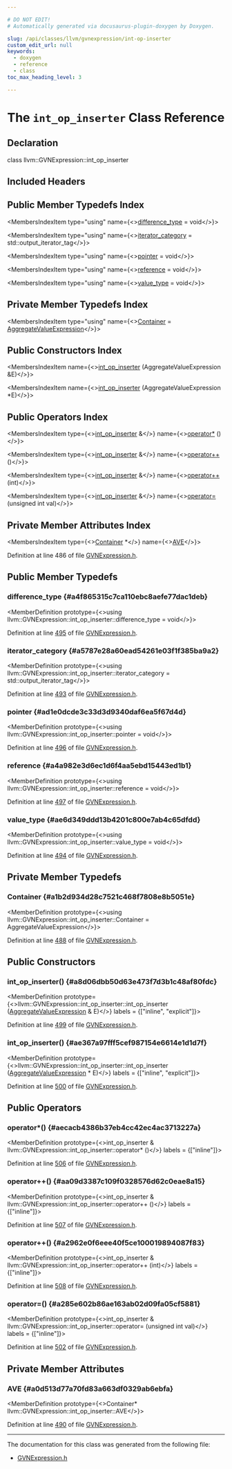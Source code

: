 ```yaml
---

# DO NOT EDIT!
# Automatically generated via docusaurus-plugin-doxygen by Doxygen.

slug: /api/classes/llvm/gvnexpression/int-op-inserter
custom_edit_url: null
keywords:
  - doxygen
  - reference
  - class
toc_max_heading_level: 3

---
```





# The `int_op_inserter` Class Reference

<DoxygenPage pluginConfig={pluginConfig}>



## Declaration

<CodeBlock>class llvm::GVNExpression::int_op_inserter</CodeBlock>

## Included Headers

<IncludesList>
<IncludesListItem
  filePath="llvm/Transforms/Scalar/GVNExpression.h"
  permalink="/docs/api/files/include/include/llvm/include/llvm/transforms/include/llvm/transforms/scalar/gvnexpression-h"
  isLocal="true" />
</IncludesList>

## Public Member Typedefs Index

<MembersIndex>

<MembersIndexItem
  type="using"
  name={<><a href="#a4f865315c7ca110ebc8aefe77dac1deb">difference&#95;type</a> = void</>}>
</MembersIndexItem>

<MembersIndexItem
  type="using"
  name={<><a href="#a5787e28a60ead54261e03f1f385ba9a2">iterator&#95;category</a> = std::output&#95;iterator&#95;tag</>}>
</MembersIndexItem>

<MembersIndexItem
  type="using"
  name={<><a href="#ad1e0dcde3c33d3d9340daf6ea5f67d4d">pointer</a> = void</>}>
</MembersIndexItem>

<MembersIndexItem
  type="using"
  name={<><a href="#a4a982e3d6ec1d6f4aa5ebd15443ed1b1">reference</a> = void</>}>
</MembersIndexItem>

<MembersIndexItem
  type="using"
  name={<><a href="#ae6d349ddd13b4201c800e7ab4c65dfdd">value&#95;type</a> = void</>}>
</MembersIndexItem>

</MembersIndex>

## Private Member Typedefs Index

<MembersIndex>

<MembersIndexItem
  type="using"
  name={<><a href="#a1b2d934d28c7521c468f7808e8b5051e">Container</a> = <a href="/docs/api/classes/llvm/gvnexpression/aggregatevalueexpression">AggregateValueExpression</a></>}>
</MembersIndexItem>

</MembersIndex>

## Public Constructors Index

<MembersIndex>

<MembersIndexItem
  name={<><a href="#a8d06dbb50d63e473f7d3b1c48af80fdc">int&#95;op&#95;inserter</a> (AggregateValueExpression &amp;E)</>}>
</MembersIndexItem>

<MembersIndexItem
  name={<><a href="#ae367a97fff5cef987154e6614e1d1d7f">int&#95;op&#95;inserter</a> (AggregateValueExpression &#42;E)</>}>
</MembersIndexItem>

</MembersIndex>

## Public Operators Index

<MembersIndex>

<MembersIndexItem
  type={<><a href="/docs/api/classes/llvm/gvnexpression/int-op-inserter">int&#95;op&#95;inserter</a> &amp;</>}
  name={<><a href="#aecacb4386b37eb4cc42ec4ac3713227a">operator&#42;</a> ()</>}>
</MembersIndexItem>

<MembersIndexItem
  type={<><a href="/docs/api/classes/llvm/gvnexpression/int-op-inserter">int&#95;op&#95;inserter</a> &amp;</>}
  name={<><a href="#aa09d3387c109f0328576d62c0eae8a15">operator++</a> ()</>}>
</MembersIndexItem>

<MembersIndexItem
  type={<><a href="/docs/api/classes/llvm/gvnexpression/int-op-inserter">int&#95;op&#95;inserter</a> &amp;</>}
  name={<><a href="#a2962e0f6eee40f5ce100019894087f83">operator++</a> (int)</>}>
</MembersIndexItem>

<MembersIndexItem
  type={<><a href="/docs/api/classes/llvm/gvnexpression/int-op-inserter">int&#95;op&#95;inserter</a> &amp;</>}
  name={<><a href="#a285e602b86ae163ab02d09fa05cf5881">operator=</a> (unsigned int val)</>}>
</MembersIndexItem>

</MembersIndex>

## Private Member Attributes Index

<MembersIndex>

<MembersIndexItem
  type={<><a href="/docs/api/classes/llvm/gvnexpression/aggregatevalueexpression">Container</a> &#42;</>}
  name={<><a href="#a0d513d77a70fd83a663df0329ab6ebfa">AVE</a></>}>
</MembersIndexItem>

</MembersIndex>


Definition at line 486 of file <a href="/docs/api/files/include/include/llvm/include/llvm/transforms/include/llvm/transforms/scalar/gvnexpression-h">GVNExpression.h</a>.

<SectionDefinition>

## Public Member Typedefs

### difference&#95;type {#a4f865315c7ca110ebc8aefe77dac1deb}

<MemberDefinition
  prototype={<>using llvm::GVNExpression::int&#95;op&#95;inserter::difference&#95;type =  void</>}>

Definition at line <a href="/docs/api/files/include/include/llvm/include/llvm/transforms/include/llvm/transforms/scalar/gvnexpression-h/#l00495">495</a> of file <a href="/docs/api/files/include/include/llvm/include/llvm/transforms/include/llvm/transforms/scalar/gvnexpression-h">GVNExpression.h</a>.
</MemberDefinition>

### iterator&#95;category {#a5787e28a60ead54261e03f1f385ba9a2}

<MemberDefinition
  prototype={<>using llvm::GVNExpression::int&#95;op&#95;inserter::iterator&#95;category =  std::output&#95;iterator&#95;tag</>}>

Definition at line <a href="/docs/api/files/include/include/llvm/include/llvm/transforms/include/llvm/transforms/scalar/gvnexpression-h/#l00493">493</a> of file <a href="/docs/api/files/include/include/llvm/include/llvm/transforms/include/llvm/transforms/scalar/gvnexpression-h">GVNExpression.h</a>.
</MemberDefinition>

### pointer {#ad1e0dcde3c33d3d9340daf6ea5f67d4d}

<MemberDefinition
  prototype={<>using llvm::GVNExpression::int&#95;op&#95;inserter::pointer =  void</>}>

Definition at line <a href="/docs/api/files/include/include/llvm/include/llvm/transforms/include/llvm/transforms/scalar/gvnexpression-h/#l00496">496</a> of file <a href="/docs/api/files/include/include/llvm/include/llvm/transforms/include/llvm/transforms/scalar/gvnexpression-h">GVNExpression.h</a>.
</MemberDefinition>

### reference {#a4a982e3d6ec1d6f4aa5ebd15443ed1b1}

<MemberDefinition
  prototype={<>using llvm::GVNExpression::int&#95;op&#95;inserter::reference =  void</>}>

Definition at line <a href="/docs/api/files/include/include/llvm/include/llvm/transforms/include/llvm/transforms/scalar/gvnexpression-h/#l00497">497</a> of file <a href="/docs/api/files/include/include/llvm/include/llvm/transforms/include/llvm/transforms/scalar/gvnexpression-h">GVNExpression.h</a>.
</MemberDefinition>

### value&#95;type {#ae6d349ddd13b4201c800e7ab4c65dfdd}

<MemberDefinition
  prototype={<>using llvm::GVNExpression::int&#95;op&#95;inserter::value&#95;type =  void</>}>

Definition at line <a href="/docs/api/files/include/include/llvm/include/llvm/transforms/include/llvm/transforms/scalar/gvnexpression-h/#l00494">494</a> of file <a href="/docs/api/files/include/include/llvm/include/llvm/transforms/include/llvm/transforms/scalar/gvnexpression-h">GVNExpression.h</a>.
</MemberDefinition>

</SectionDefinition>

<SectionDefinition>

## Private Member Typedefs

### Container {#a1b2d934d28c7521c468f7808e8b5051e}

<MemberDefinition
  prototype={<>using llvm::GVNExpression::int&#95;op&#95;inserter::Container =  AggregateValueExpression</>}>

Definition at line <a href="/docs/api/files/include/include/llvm/include/llvm/transforms/include/llvm/transforms/scalar/gvnexpression-h/#l00488">488</a> of file <a href="/docs/api/files/include/include/llvm/include/llvm/transforms/include/llvm/transforms/scalar/gvnexpression-h">GVNExpression.h</a>.
</MemberDefinition>

</SectionDefinition>

<SectionDefinition>

## Public Constructors

### int&#95;op&#95;inserter() {#a8d06dbb50d63e473f7d3b1c48af80fdc}

<MemberDefinition
  prototype={<>llvm::GVNExpression::int&#95;op&#95;inserter::int&#95;op&#95;inserter (<a href="/docs/api/classes/llvm/gvnexpression/aggregatevalueexpression">AggregateValueExpression</a> &amp; E)</>}
  labels = {["inline", "explicit"]}>

Definition at line <a href="/docs/api/files/include/include/llvm/include/llvm/transforms/include/llvm/transforms/scalar/gvnexpression-h/#l00499">499</a> of file <a href="/docs/api/files/include/include/llvm/include/llvm/transforms/include/llvm/transforms/scalar/gvnexpression-h">GVNExpression.h</a>.
</MemberDefinition>

### int&#95;op&#95;inserter() {#ae367a97fff5cef987154e6614e1d1d7f}

<MemberDefinition
  prototype={<>llvm::GVNExpression::int&#95;op&#95;inserter::int&#95;op&#95;inserter (<a href="/docs/api/classes/llvm/gvnexpression/aggregatevalueexpression">AggregateValueExpression</a> &#42; E)</>}
  labels = {["inline", "explicit"]}>

Definition at line <a href="/docs/api/files/include/include/llvm/include/llvm/transforms/include/llvm/transforms/scalar/gvnexpression-h/#l00500">500</a> of file <a href="/docs/api/files/include/include/llvm/include/llvm/transforms/include/llvm/transforms/scalar/gvnexpression-h">GVNExpression.h</a>.
</MemberDefinition>

</SectionDefinition>

<SectionDefinition>

## Public Operators

### operator&#42;() {#aecacb4386b37eb4cc42ec4ac3713227a}

<MemberDefinition
  prototype={<>int&#95;op&#95;inserter &amp; llvm::GVNExpression::int&#95;op&#95;inserter::operator&#42; ()</>}
  labels = {["inline"]}>

Definition at line <a href="/docs/api/files/include/include/llvm/include/llvm/transforms/include/llvm/transforms/scalar/gvnexpression-h/#l00506">506</a> of file <a href="/docs/api/files/include/include/llvm/include/llvm/transforms/include/llvm/transforms/scalar/gvnexpression-h">GVNExpression.h</a>.
</MemberDefinition>

### operator++() {#aa09d3387c109f0328576d62c0eae8a15}

<MemberDefinition
  prototype={<>int&#95;op&#95;inserter &amp; llvm::GVNExpression::int&#95;op&#95;inserter::operator++ ()</>}
  labels = {["inline"]}>

Definition at line <a href="/docs/api/files/include/include/llvm/include/llvm/transforms/include/llvm/transforms/scalar/gvnexpression-h/#l00507">507</a> of file <a href="/docs/api/files/include/include/llvm/include/llvm/transforms/include/llvm/transforms/scalar/gvnexpression-h">GVNExpression.h</a>.
</MemberDefinition>

### operator++() {#a2962e0f6eee40f5ce100019894087f83}

<MemberDefinition
  prototype={<>int&#95;op&#95;inserter &amp; llvm::GVNExpression::int&#95;op&#95;inserter::operator++ (int)</>}
  labels = {["inline"]}>

Definition at line <a href="/docs/api/files/include/include/llvm/include/llvm/transforms/include/llvm/transforms/scalar/gvnexpression-h/#l00508">508</a> of file <a href="/docs/api/files/include/include/llvm/include/llvm/transforms/include/llvm/transforms/scalar/gvnexpression-h">GVNExpression.h</a>.
</MemberDefinition>

### operator=() {#a285e602b86ae163ab02d09fa05cf5881}

<MemberDefinition
  prototype={<>int&#95;op&#95;inserter &amp; llvm::GVNExpression::int&#95;op&#95;inserter::operator= (unsigned int val)</>}
  labels = {["inline"]}>

Definition at line <a href="/docs/api/files/include/include/llvm/include/llvm/transforms/include/llvm/transforms/scalar/gvnexpression-h/#l00502">502</a> of file <a href="/docs/api/files/include/include/llvm/include/llvm/transforms/include/llvm/transforms/scalar/gvnexpression-h">GVNExpression.h</a>.
</MemberDefinition>

</SectionDefinition>

<SectionDefinition>

## Private Member Attributes

### AVE {#a0d513d77a70fd83a663df0329ab6ebfa}

<MemberDefinition
  prototype={<>Container&#42; llvm::GVNExpression::int&#95;op&#95;inserter::AVE</>}>

Definition at line <a href="/docs/api/files/include/include/llvm/include/llvm/transforms/include/llvm/transforms/scalar/gvnexpression-h/#l00490">490</a> of file <a href="/docs/api/files/include/include/llvm/include/llvm/transforms/include/llvm/transforms/scalar/gvnexpression-h">GVNExpression.h</a>.
</MemberDefinition>

</SectionDefinition>

<hr/>

The documentation for this class was generated from the following file:

<ul>
<li><a href="/docs/api/files/include/include/llvm/include/llvm/transforms/include/llvm/transforms/scalar/gvnexpression-h">GVNExpression.h</a></li>
</ul>

</DoxygenPage>
